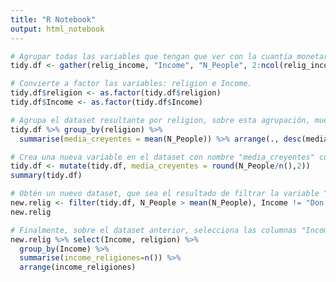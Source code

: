 ---
title: "R Notebook"
output: html_notebook
---
```{r}
# Agrupar todas las variables que tengan que ver con la cuantía monetaria, desde “<$10k” hasta “Don’t know/refused”, en dos variables: “Income” y “N_People”.
tidy.df <- gather(relig_income, "Income", "N_People", 2:ncol(relig_income))
```

```{r}
# Convierte a factor las variables: religion e Income.
tidy.df$religion <- as.factor(tidy.df$religion)
tidy.df$Income <- as.factor(tidy.df$Income)

# Agrupa el dataset resultante por religion, sobre esta agrupación, muestra la estadística "media_creyentes" que contenga la media de la variable "N_People", finalmente, ordena de forma descendente dicha media.
tidy.df %>% group_by(religion) %>%
  summarise(media_creyentes = mean(N_People)) %>% arrange(., desc(media_creyentes))
```
```{r}
# Crea una nueva variable en el dataset con nombre "media_creyentes" cuyo valor sea: el valor de "N_People" entre la longitud del vector (redondea la columna a dos decimales).
tidy.df <- mutate(tidy.df, media_creyentes = round(N_People/n(),2))
summary(tidy.df)
```

```{r}
# Obtén un nuevo dataset, que sea el resultado de filtrar la variable "N_People" por todos los valores de la media de sí misma y que además la variable "Income" no contenga el valor "Don't know/refused". Tras filtrar el dataset, obtén una muestra del 30%.
new.relig <- filter(tidy.df, N_People > mean(N_People), Income != "Don't know/refused") %>% sample_frac(.,size = 0.3)
new.relig

```

```{r}
# Finalmente, sobre el dataset anterior, selecciona las columnas "Income" y "religion", agrupa estas variables por la variable "Income", sobre esta agrupación, muestra el número de todas las religiones diferentes para cada valor de "Income", en último lugar, ordena el valor de la estadística realizada de menor a mayor.
new.relig %>% select(Income, religion) %>% 
  group_by(Income) %>% 
  summarise(income_religiones=n()) %>% 
  arrange(income_religiones)
```


